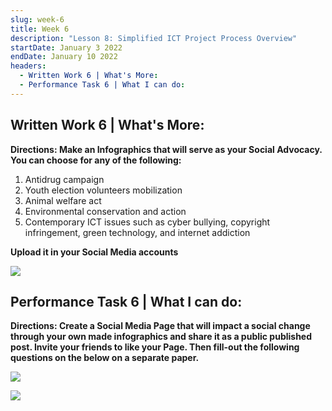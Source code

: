 ```yaml
---
slug: week-6
title: Week 6
description: "Lesson 8: Simplified ICT Project Process Overview"
startDate: January 3 2022
endDate: January 10 2022
headers:
  - Written Work 6 | What's More:
  - Performance Task 6 | What I can do:
---
```


## Written Work 6 | What's More:

**Directions: Make an Infographics that will serve as your Social Advocacy. You can choose for any of the following:**

1. Antidrug campaign
1. Youth election volunteers mobilization
1. Animal welfare act
1. Environmental conservation and action
1. Contemporary ICT issues such as cyber bullying, copyright infringement, green technology, and internet addiction

**Upload it in your Social Media accounts**

![](/images/W6-1.png)

## Performance Task 6 | What I can do:

**Directions: Create a Social Media Page that will impact a social change through your own made infographics and share it as a public published post. Invite your friends to like your Page. Then fill-out the following questions on the below on a separate paper.**

![](/images/W6-2.png)

![](/images/W6-3.png)

